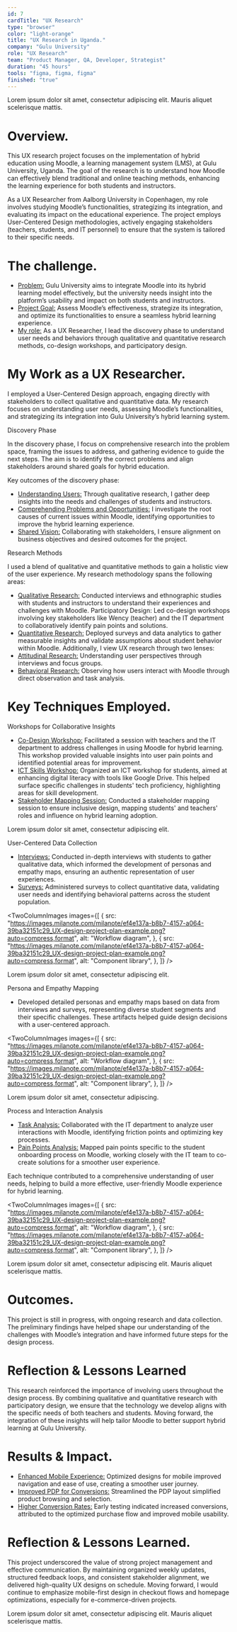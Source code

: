 ```yaml
---
id: 7
cardTitle: "UX Research"
type: "browser"
color: "light-orange"
title: "UX Research in Uganda."
company: "Gulu University"
role: "UX Research"
team: "Product Manager, QA, Developer, Strategist"
duration: "45 hours"
tools: "figma, figma, figma"
finished: "true"
---
```


<FullWidthImage
  src="https://images.milanote.com/milanote/ef4e137a-b8b7-4157-a064-39ba32151c29_UX-design-project-plan-example.png?auto=compress,format"
  alt="Element Bolt Dashboard Interface"
/>
<Caption>
  Lorem ipsum dolor sit amet, consectetur adipiscing elit. Mauris aliquet
  scelerisque mattis.
</Caption>

# Overview.

This UX research project focuses on the implementation of hybrid education using Moodle, a learning management system (LMS), at Gulu University, Uganda. The goal of the research is to understand how Moodle can effectively blend traditional and online teaching methods, enhancing the learning experience for both students and instructors.

As a UX Researcher from Aalborg University in Copenhagen, my role involves studying Moodle’s functionalities, strategizing its integration, and evaluating its impact on the educational experience. The project employs User-Centered Design methodologies, actively engaging stakeholders (teachers, students, and IT personnel) to ensure that the system is tailored to their specific needs.

# The challenge.

- <u>Problem:</u> Gulu University aims to integrate Moodle into its hybrid learning
  model effectively, but the university needs insight into the platform’s usability
  and impact on both students and instructors.
- <u>Project Goal:</u> Assess Moodle’s effectiveness, strategize its integration,
  and optimize its functionalities to ensure a seamless hybrid learning experience.
- <u>My role:</u> As a UX Researcher, I lead the discovery phase to understand user
  needs and behaviors through qualitative and quantitative research methods, co-design
  workshops, and participatory design.

# My Work as a UX Researcher.

I employed a User-Centered Design approach, engaging directly with stakeholders to collect qualitative and quantitative data. My research focuses on understanding user needs, assessing Moodle’s functionalities, and strategizing its integration into Gulu University’s hybrid learning system.

Discovery Phase

In the discovery phase, I focus on comprehensive research into the problem space, framing the issues to address, and gathering evidence to guide the next steps. The aim is to identify the correct problems and align stakeholders around shared goals for hybrid education.

Key outcomes of the discovery phase:

- <u>Understanding Users:</u> Through qualitative research, I gather deep insights
  into the needs and challenges of students and instructors.
- <u>Comprehending Problems and Opportunities:</u> I investigate the root causes
  of current issues within Moodle, identifying opportunities to improve the hybrid
  learning experience.
- <u>Shared Vision:</u> Collaborating with stakeholders, I ensure alignment on business
  objectives and desired outcomes for the project.

Research Methods

I used a blend of qualitative and quantitative methods to gain a holistic view of the user experience. My research methodology spans the following areas:

- <u>Qualitative Research:</u> Conducted interviews and ethnographic studies with
  students and instructors to understand their experiences and challenges with Moodle.
  Participatory Design: Led co-design workshops involving key stakeholders like Wency
  (teacher) and the IT department to collaboratively identify pain points and solutions.
- <u>Quantitative Research:</u> Deployed surveys and data analytics to gather measurable
  insights and validate assumptions about student behavior within Moodle. Additionally,
  I view UX research through two lenses:
- <u>Attitudinal Research:</u> Understanding user perspectives through interviews
  and focus groups.
- <u>Behavioral Research:</u> Observing how users interact with Moodle through direct
  observation and task analysis.

# Key Techniques Employed.

Workshops for Collaborative Insights

- <u>Co-Design Workshop:</u> Facilitated a session with teachers and the IT department
  to address challenges in using Moodle for hybrid learning. This workshop provided
  valuable insights into user pain points and identified potential areas for improvement.
- <u>ICT Skills Workshop:</u> Organized an ICT workshop for students, aimed at enhancing
  digital literacy with tools like Google Drive. This helped surface specific challenges
  in students' tech proficiency, highlighting areas for skill development.
- <u>Stakeholder Mapping Session:</u> Conducted a stakeholder mapping session to
  ensure inclusive design, mapping students' and teachers' roles and influence on
  hybrid learning adoption.

<FullWidthImage
  src="https://images.milanote.com/milanote/ef4e137a-b8b7-4157-a064-39ba32151c29_UX-design-project-plan-example.png?auto=compress,format"
  alt="Element Bolt Dashboard Interface"
/>
<Caption>Lorem ipsum dolor sit amet, consectetur adipiscing elit.</Caption>

User-Centered Data Collection

- <u>Interviews:</u> Conducted in-depth interviews with students to gather qualitative
  data, which informed the development of personas and empathy maps, ensuring an
  authentic representation of user experiences.
- <u>Surveys:</u> Administered surveys to collect quantitative data, validating user
  needs and identifying behavioral patterns across the student population.

<TwoColumnImages
  images={[
    {
      src: "https://images.milanote.com/milanote/ef4e137a-b8b7-4157-a064-39ba32151c29_UX-design-project-plan-example.png?auto=compress,format",
      alt: "Workflow diagram",
    },
    {
      src: "https://images.milanote.com/milanote/ef4e137a-b8b7-4157-a064-39ba32151c29_UX-design-project-plan-example.png?auto=compress,format",
      alt: "Component library",
    },
  ]}
/>
<Caption>Lorem ipsum dolor sit amet, consectetur adipiscing elit.</Caption>

Persona and Empathy Mapping

- Developed detailed personas and empathy maps based on data from interviews and surveys, representing diverse student segments and their specific challenges. These artifacts helped guide design decisions with a user-centered approach.

<TwoColumnImages
  images={[
    {
      src: "https://images.milanote.com/milanote/ef4e137a-b8b7-4157-a064-39ba32151c29_UX-design-project-plan-example.png?auto=compress,format",
      alt: "Workflow diagram",
    },
    {
      src: "https://images.milanote.com/milanote/ef4e137a-b8b7-4157-a064-39ba32151c29_UX-design-project-plan-example.png?auto=compress,format",
      alt: "Component library",
    },
  ]}
/>
<Caption>Lorem ipsum dolor sit amet, consectetur adipiscing.</Caption>

Process and Interaction Analysis

- <u>Task Analysis:</u> Collaborated with the IT department to analyze user interactions
  with Moodle, identifying friction points and optimizing key processes.
- <u>Pain Points Analysis:</u> Mapped pain points specific to the student onboarding
  process on Moodle, working closely with the IT team to co-create solutions for
  a smoother user experience.

Each technique contributed to a comprehensive understanding of user needs, helping to build a more effective, user-friendly Moodle experience for hybrid learning.

<TwoColumnImages
  images={[
    {
      src: "https://images.milanote.com/milanote/ef4e137a-b8b7-4157-a064-39ba32151c29_UX-design-project-plan-example.png?auto=compress,format",
      alt: "Workflow diagram",
    },
    {
      src: "https://images.milanote.com/milanote/ef4e137a-b8b7-4157-a064-39ba32151c29_UX-design-project-plan-example.png?auto=compress,format",
      alt: "Component library",
    },
  ]}
/>
<Caption>
  Lorem ipsum dolor sit amet, consectetur adipiscing elit. Mauris aliquet
  scelerisque mattis.
</Caption>

# Outcomes.

This project is still in progress, with ongoing research and data collection. The preliminary findings have helped shape our understanding of the challenges with Moodle’s integration and have informed future steps for the design process.

# Reflection & Lessons Learned

This research reinforced the importance of involving users throughout the design process. By combining qualitative and quantitative research with participatory design, we ensure that the technology we develop aligns with the specific needs of both teachers and students. Moving forward, the integration of these insights will help tailor Moodle to better support hybrid learning at Gulu University.

# Results & Impact.

- <u>Enhanced Mobile Experience:</u> Optimized designs for mobile improved navigation
  and ease of use, creating a smoother user journey.
- <u>Improved PDP for Conversions:</u> Streamlined the PDP layout simplified product
  browsing and selection.
- <u>Higher Conversion Rates:</u> Early testing indicated increased conversions,
  attributed to the optimized purchase flow and improved mobile usability.

# Reflection & Lessons Learned.

This project underscored the value of strong project management and effective communication. By maintaining organized weekly updates, structured feedback loops, and consistent stakeholder alignment, we delivered high-quality UX designs on schedule. Moving forward, I would continue to emphasize mobile-first design in checkout flows and homepage optimizations, especially for e-commerce-driven projects.

<FullWidthImage
  src="https://images.milanote.com/milanote/ef4e137a-b8b7-4157-a064-39ba32151c29_UX-design-project-plan-example.png?auto=compress,format"
  alt="Element Bolt Dashboard Interface"
/>
<Caption>
  Lorem ipsum dolor sit amet, consectetur adipiscing elit. Mauris aliquet
  scelerisque mattis.
</Caption>
